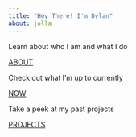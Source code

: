 ```yaml
---
title: "Hey There! I'm Dylan"
about: jolla
---
```


::: {.grid}

::: {.g-col-12 .g-col-md-4}
<div class="card h-100" id="card-first-color">
<div class="card-body d-flex flex-column">
<p class="card-text">Learn about who I am and what I do</p>
<div style="margin-top: auto;"><a href="about.qmd" class="card-link heading-font">ABOUT</a></div>
</div>
</div>
:::

::: {.g-col-12 .g-col-md-4}
<div class="card h-100" id="card-second-color">
<div class="card-body d-flex flex-column">
<p class="card-text">Check out what I'm up to currently</p>
<div style="margin-top: auto;"><a href="now.qmd" class="card-link second-color-link heading-font">NOW</a></div>
</div>
</div>
:::

::: {.g-col-12 .g-col-md-4}
<div class="card h-100" id="card-third-color">
<div class="card-body d-flex flex-column">
<p class="card-text">Take a peek at my past projects</p>
<div style="margin-top: auto;"><a href="projects.qmd" class="card-link third-color-link heading-font">PROJECTS</a></div>
</div>
</div>
:::

:::
